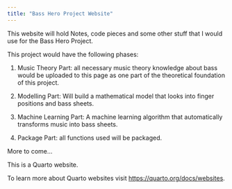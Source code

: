 ```yaml
---
title: "Bass Hero Project Website"
---
```


This website will hold Notes, code pieces and some other stuff that I would use for the Bass Hero Project.

This project would have the following phases:

1. Music Theory Part: all necessary music theory knowledge about bass would be uploaded to this page as one part of the theoretical foundation of this project.

2. Modelling Part: Will build a mathematical model that looks into finger positions and bass sheets.

3. Machine Learning Part: A machine learning algorithm that automatically transforms music into bass sheets. 

4. Package Part: all functions used will be packaged.

More to come...

This is a Quarto website.

To learn more about Quarto websites visit <https://quarto.org/docs/websites>.
